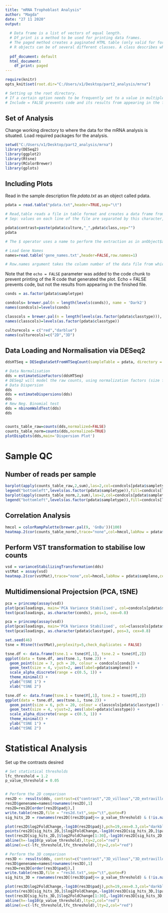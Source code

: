 ---
title: "mRNA Trophoblast Analysis"
author: "Magda"
date: "27 11 2020"
output:
  
  # Data frame is a list of vectors of equal length.
  # Df_print is a method to be used for printing data frames.
  # The paged method creates a paginated HTML table (only valid for formats that produce HTML).
  # R objects can be of several different classes. A class describes what kind of information is contained in the object. Most common class is S3.
  
  pdf_document: default
  html_document:
    df_print: paged
---

```{r setup, include=FALSE}
require(knitr)
opts_knit$set(root.dir="C:/Users/x1/Desktop/part2_analysis/mrna")

# Setting up the root directory.
# If a certain option needs to be frequently set to a value in multiple code chunks, you can set it globally in the first code chunk of your document (r setup).
# Include = FALSE prevents code and its results from appearing in the finished file.
```

## Set of Analysis

Change working directory to where the data for the mRNA analysis is situated.
Load required packages for the analysis.

```{r}
setwd("C:/Users/x1/Desktop/part2_analysis/mrna")
library(DESeq2)
library(ggplot2)
library(Rtsne)
library(RColorBrewer)
library(gplots)
```

## Including Plots

Read in the sample description file *pdata.txt* as an object called pdata.

```{r echo=FALSE}
pdata = read.table("pdata.txt",header=TRUE,sep="\t")

# Read,table reads a file in table format and creates a data frame from it.
# Sep: values on each line of the file are separated by this character, in this case tab.

pdata$contrast=paste(pdata$culture,"_",pdata$class,sep="")
pdata

# The $ operator uses a name to perform the extraction as in anObject$aName. Therefore it enables one to extract items from a list based on their names. Since a data.frame() is also a list(), it's particularly well suited for accessing columns in a data frame.

# Load Gene Names
names=read.table('gene_names.txt',header=FALSE,row.names=1)

# Row.names argument takes the column number of the data file from which to take the row names. It need not be the first column.
```

Note that the `echo = FALSE` parameter was added to the code chunk to prevent printing of the R code that generated the plot. Echo = FALSE prevents code, but not the results from appearing in the finished file.


```{r}
conds = as.factor(pdata$sampletype)

condcols= brewer.pal(n = length(levels(conds)), name = 'Dark2')
names(condcols)=levels(conds)

classcols = brewer.pal(n = length(levels(as.factor(pdata$classtype))), name = 'Set3')
names(classcols)=levels(as.factor(pdata$classtype))

culturecols = c("red","darblue")
names(culturecols)=c("2D","3D")
```

## Data Loading and Normalisation via DESeq2

```{r}

ddsHTSeq = DESeqDataSetFromHTSeqCount(sampleTable = pdata, directory = 'counts', design=~ contrast)

# Data Normalisation
dds = estimateSizeFactors(ddsHTSeq)
# DESeq2 will model the raw counts, using normalization factors (size factors) to account for differences in library depth.
# Data Dispersion
dds
dds = estimateDispersions(dds)
dds
# New Neg. Binomial test
dds = nbinomWaldTest(dds)
dds


counts_table_raw=counts(dds,normalized=FALSE)
counts_table_norm=counts(dds,normalized=TRUE)
plotDispEsts(dds,main='Dispersion Plot')

```

# Sample QC

## Number of reads per sample
```{r}

barplot(apply(counts_table_raw,2,sum),las=2,col=condcols[pdata$sampletype],main="Raw Counts",cex.names = 0.6)
legend("bottomleft",levels(as.factor(pdata$sampletype)),fill=condcols[levels(as.factor(pdata$sampletype))],cex=0.4)
barplot(apply(counts_table_norm,2,sum),las=2,col=condcols[pdata$sampletype],main="Norm Counts",cex.names=0.6)
legend("bottomleft",levels(as.factor(pdata$sampletype)),fill=condcols[levels(as.factor(pdata$sampletype))],cex=0.4)


```

## Correlation Analysis
```{r}
hmcol = colorRampPalette(brewer.pal(9, 'GnBu'))(100)
heatmap.2(cor(counts_table_norm),trace="none",col=hmcol,labRow = pdata$sampleno,cexRow=0.5,RowSideColors = condcols[pdata$sampletype],ColSideColors = classcols[pdata$classtype],main="Normalised Heatmap",labCol=pdata$classtype,cexCol = 0.5)
```

## Perform VST transformation to stabilise low counts


```{r}
vsd = varianceStabilizingTransformation(dds)
vstMat = assay(vsd)
heatmap.2(cor(vstMat),trace="none",col=hmcol,labRow = pdata$sampleno,cexRow=0.5,RowSideColors = condcols[pdata$sampletype],ColSideColors = classcols[pdata$classtype],main="Normalised Heatmap",labCol=pdata$classtype,cexCol = 0.5)
```

## Multidimensional Projectsion (PCA, tSNE)

```{r}
pca = princomp(assay(vsd))
plot(pca$loadings, main='PCA Variance Stabilised', col=condcols[pdata$sampletype],  pch=19, cex=1)
text(pca$loadings, as.character(conds), pos=3, cex=0.8)

pca = princomp(assay(vsd))
plot(pca$loadings, main='PCA Variance Stabilised', col=classcols[pdata$classtype],  pch=19, cex=1)
text(pca$loadings, as.character(pdata$classtype), pos=3, cex=0.8)
```
```{r}
set.seed(46)
tsne = Rtsne(t(vstMat),perplexity=5,check_duplicates = FALSE)

tsne.df <- data.frame(tsne.1 = tsne$Y[,1], tsne.2 = tsne$Y[,2])
ggplot(data = tsne.df, aes(tsne.1, tsne.2)) +
  geom_point(size = 7, pch = 20, colour = condcols[conds]) +
  geom_text(size = 4, vjust=2, aes(label=pdata$sampleno)) +
  scale_alpha_discrete(range = c(0.5, 1)) +
  theme_minimal() +
  ylab("tSNE 1") +
  xlab("tSNE 2")

tsne.df <- data.frame(tsne.1 = tsne$Y[,1], tsne.2 = tsne$Y[,2])
ggplot(data = tsne.df, aes(tsne.1, tsne.2)) +
  geom_point(size = 6, pch = 20, colour = classcols[pdata$classtype]) +
  geom_text(size = 4, vjust=2, aes(label=pdata$classtype)) +
  scale_alpha_discrete(range = c(0.5, 1)) +
  theme_minimal() +
  ylab("tSNE 1") +
  xlab("tSNE 2")  
```

# Statistical Analysis

Set up the contrasts desired
```{r}

# Set statistical thresholds
lfc_threshold = 1.2
p_value_threshold = 0.05


# Perform the 2D comparison
res2D <- results(dds, contrast=c("contrast","2D_villous","2D_extravillous"))
res2D$genename=names[rownames(res2D),1]
res2D=res2D[order(res2D$padj),]
write.table(res2D,file = "res2d.txt",sep="\t",quote=F)
sig_hits_2D = rownames(res2D[(res2D$padj<= p_value_threshold) & (!is.na(res2D$padj)) & (abs(res2D$log2FoldChange)>= lfc_threshold) ,])

plot(res2D$log2FoldChange,-log10(res2D$padj),pch=19,cex=0.3,col="darkblue",main="Volcano Plot\n2D villous v extravillous")
points(res2D[sig_hits_2D,]$log2FoldChange,-log10(res2D[sig_hits_2D,]$padj),pch=19,cex=0.3,col="red")
text(res2D[sig_hits_2D,]$log2FoldChange[1:30],-log10(res2D[sig_hits_2D,]$padj[1:30]),labels = names[sig_hits_2D[1:30],1],pos=2,cex=0.4)
abline(h=-log10(p_value_threshold),lty=2,col="red")
abline(v=c(-lfc_threshold,lfc_threshold),lty=2,col="red")

# Perform the 3D comparison
res3D <- results(dds, contrast=c("contrast","3D_villous","3D_extravillous"))
res3D$genename=names[rownames(res3D),1]
res3D=res3D[order(res3D$padj),]
write.table(res3D,file = "res3d.txt",sep="\t",quote=F)
sig_hits_3D = rownames(res3D[(res3D$padj<= p_value_threshold) & (!is.na(res3D$padj)) & (abs(res3D$log2FoldChange)>= lfc_threshold) ,])

plot(res3D$log2FoldChange,-log10(res3D$padj),pch=19,cex=0.3,col="darkblue",main="Volcano Plot\n3D villous v extravillous")
points(res3D[sig_hits_3D,]$log2FoldChange,-log10(res3D[sig_hits_3D,]$padj),pch=19,cex=0.3,col="red")
text(res3D[sig_hits_3D,]$log2FoldChange[1:30],-log10(res3D[sig_hits_3D,]$padj[1:30]),labels = names[sig_hits_3D[1:30],1],pos=2,cex=0.4)
abline(h=-log10(p_value_threshold),lty=2,col="red")
abline(v=c(-lfc_threshold,lfc_threshold),lty=2,col="red")



```
